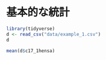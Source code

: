# 基本的な統計 {#basicstatistics}


```r
library(tidyverse)
d <- read_csv("data/example_1.csv")
d
```


```r
mean(d$c17_1hensa)
```

